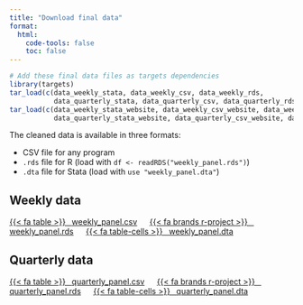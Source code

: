 ```yaml
---
title: "Download final data"
format:
  html:
    code-tools: false
    toc: false
---
```


```r
# Add these final data files as targets dependencies
library(targets)
tar_load(c(data_weekly_stata, data_weekly_csv, data_weekly_rds,
           data_quarterly_stata, data_quarterly_csv, data_quarterly_rds))
tar_load(c(data_weekly_stata_website, data_weekly_csv_website, data_weekly_rds_website,
           data_quarterly_stata_website, data_quarterly_csv_website, data_quarterly_rds_website))
```

The cleaned data is available in three formats:

- CSV file for any program
- `.rds` file for R <span class="small">(load with `df <- readRDS("weekly_panel.rds")`)</span>
- `.dta` file for Stata <span class="small">(load with `use "weekly_panel.dta"`)</span>

## Weekly data

<a class="btn btn-primary btn-sm" target="_blank" href="data/weekly_panel.csv">{{< fa table >}} &ensp;<span class="font-monospace">weekly_panel.csv</span></a> &emsp; <a class="btn btn-success btn-sm" target="_blank" href="data/weekly_panel.rds">{{< fa brands r-project >}} &ensp;<span class="font-monospace">weekly_panel.rds</span></a> &emsp; <a class="btn btn-warning btn-sm" target="_blank" href="data/weekly_panel.dta">{{< fa table-cells >}} &ensp;<span class="font-monospace">weekly_panel.dta</span></a>

## Quarterly data

<a class="btn btn-primary btn-sm" target="_blank" href="data/quarterly_panel.csv">{{< fa table >}} &ensp;<span class="font-monospace">quarterly_panel.csv</span></a> &emsp; <a class="btn btn-success btn-sm" target="_blank" href="data/quarterly_panel.rds">{{< fa brands r-project >}} &ensp;<span class="font-monospace">quarterly_panel.rds</span></a> &emsp; <a class="btn btn-warning btn-sm" target="_blank" href="data/quarterly_panel.dta">{{< fa table-cells >}} &ensp;<span class="font-monospace">quarterly_panel.dta</span></a>
